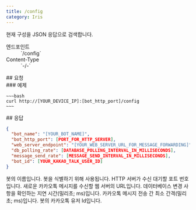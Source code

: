 ```yaml
---
title: /config
category: Iris
---
```


<Section>
  현재 구성을 JSON 응답으로 검색합니다.

  <Dl>
    <Dt>엔드포인트</Dt>
    <Dd>
      <Endpoint method={"GET"}>`/config`</Endpoint>
    </Dd>
    <Dt>Content-Type</Dt>
    <Dd>
      `-/-`
    </Dd>
  </Dl>
</Section>
<Section>
  ## 요청

  <Section>
    ### 예제

    ~~~bash
    curl http://[YOUR_DEVICE_IP]:[bot_http_port]/config
    ~~~
  </Section>
</Section>
<Section>
  ## 응답

  ~~~json
  {
    "bot_name": "[YOUR_BOT_NAME]",
    "bot_http_port": [PORT_FOR_HTTP_SERVER],
    "web_server_endpoint": "[YOUR_WEB_SERVER_URL_FOR_MESSAGE_FORWARDING]",
    "db_polling_rate": [DATABASE_POLLING_INTERVAL_IN_MILLISECONDS],
    "message_send_rate": [MESSAGE_SEND_INTERVAL_IN_MILLISECONDS],
    "bot_id": [YOUR_KAKAO_TALK_USER_ID]
  }
  ~~~

  <ParamList>
    <ParamItem param={"bot_name"} type={"string"}>
      봇의 이름입니다. 봇을 식별하기 위해 사용됩니다.
    </ParamItem>
    <ParamItem param={"bot_http_port"} type={"int"}>
      HTTP 서버가 수신 대기할 포트 번호입니다.
    </ParamItem>
    <ParamItem param={"web_server_endpoint"} type={"string"}>
      새로운 카카오톡 메시지를 수신할 웹 서버의 URL입니다.
    </ParamItem>
    <ParamItem param={"db_polling_rate"} type={"int"}>
      데이터베이스 변경 사항을 확인하는 지연 시간(밀리초; ms)입니다.
    </ParamItem>
    <ParamItem param={"message_send_rate"} type={"int"}>
      카카오톡 메시지 전송 간 최소 간격(밀리초; ms)입니다.
    </ParamItem>
    <ParamItem param={"bot_id"} type={"int"}>
      봇의 카카오톡 유저 Id입니다.
    </ParamItem>
  </ParamList>
</Section>